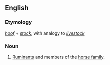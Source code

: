 ==English==

===Etymology===
''[[hoof]]'' + ''[[stock]]'', with analogy to ''[[livestock]]''

===Noun===
{{infl|en|noun}}

# [[ruminant|Ruminants]] and members of the [[horse family]].
